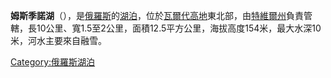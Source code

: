 '''姆斯季諾湖'''（{{lang-ru|Мстино|Mstino}}），是[[俄羅斯|俄羅斯]]的[[湖泊|湖泊]]，位於[[瓦爾代高地|瓦爾代高地]]東北部，由[[特維爾州|特維爾州]]負責管轄，長10公里、寬1.5至2公里，面積12.5平方公里，海拔高度154米，最大水深10米，河水主要來自融雪。

{{Russia-geo-stub}}
[[Category:俄羅斯湖泊|Category:俄羅斯湖泊]]